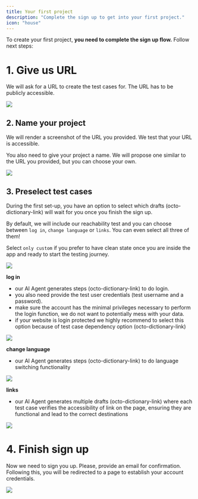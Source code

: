 ```yaml
---
title: Your first project
description: "Complete the sign up to get into your first project."
icon: "house"
---
```


To create your first project, **you need to complete the sign up flow.** Follow next steps:

# 1. Give us URL

We will ask for a URL to create the test cases for. The URL has to be publicly accessible.

<Frame caption="caption goes here">
  <img src="images/get-started/your-first-project/give-us-url.png" />
</Frame>

## 2. Name your project

We will render a screenshot of the URL you provided. We test that your URL is accessible.

You also need to give your project a name. We will propose one similar to the URL you provided, but you can choose your own.

<Frame caption="caption goes here">
  <img src="images/get-started/your-first-project/name-your-project.png" />
</Frame>

## 3. Preselect test cases

During the first set-up, you have an option to select which drafts (octo-dictionary-link) will wait for you once you finish the sign up.

By default, we will include our reachability test and you can choose between `log in`, `change language` or `links`.
You can even select all three of them!

Select `only custom` if you prefer to have clean state once you are inside the app and ready to start the testing journey.

<Frame caption="caption goes here">
  <img src="images/get-started/your-first-project/auto-discover.png" />
</Frame>

**log in**

- our AI Agent generates steps (octo-dictionary-link) to do login.
- you also need provide the test user credentials (test username and a password).
- make sure the account has the minimal privileges necessary to perform the login function, we do not want to potentially mess with your data.
- if your website is login protected we highly recommend to select this option because of test case dependency option (octo-dictionary-link)

<Frame caption="caption goes here">
  <img src="images/get-started/your-first-project/auto-discover-login.png" />
</Frame>

**change language**

- our AI Agent generates steps (octo-dictionary-link) to do language switching functionality

<Frame caption="caption goes here">
  <img src="images/get-started/your-first-project/auto-discover-change-language.png" />
</Frame>

**links**

- our AI Agent generates multiple drafts (octo-dictionary-link) where each test case verifies the accessibility of link on the page, ensuring they are functional and lead to the correct destinations

<Frame caption="caption goes here">
  <img src="images/get-started/your-first-project/auto-discover-links.png" />
</Frame>

# 4. Finish sign up

Now we need to sign you up. Please, provide an email for confirmation. Following this, you will be redirected to a page to establish your account credentials.

<Frame caption="caption goes here">
  <img src="images/get-started/your-first-project/finish-sign-up.png" />
</Frame>
